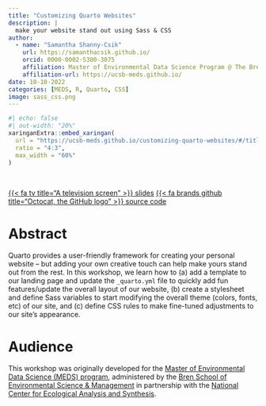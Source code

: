 ```yaml
---
title: "Customizing Quarto Websites"
description: |
  make your website stand out using Sass & CSS
author: 
  - name: "Samantha Shanny-Csik"
    url: https://samanthacsik.github.io/
    orcid: 0000-0002-5300-3075
    affiliation: Master of Environmental Data Science Program @ The Bren School (UCSB) & The National Center for Ecological Analysis and Synthesis
    affiliation-url: https://ucsb-meds.github.io/
date: 10-10-2022
categories: [MEDS, R, Quarto, CSS]
image: sass_css.png
---
```


<!-- <center><iframe class="slide-deck" src="https://ucsb-meds.github.io/customizing-quarto-websites/#/title-slide" title="Customizing Quarto Websites" width=750px, height=550px></iframe></center> -->

```r
#| echo: false
#| out-width: "20%"
xaringanExtra::embed_xaringan(
  url = "https://ucsb-meds.github.io/customizing-quarto-websites/#/title-slide",
  ratio = "4:3",
  max_width = "60%"
)
```

<br>

::: {.center-text}
[{{< fa tv title="A television screen" >}} slides](https://ucsb-meds.github.io/customizing-quarto-websites/#/title-slide){.btn role="button" target="_blank"} [{{< fa brands github title="Octocat, the GitHub logo" >}} source code](https://github.com/UCSB-MEDS/customizing-quarto-websites){.btn role="button" target="_blank"}
:::

# Abstract

Quarto provides a user-friendly framework for creating your personal website -- but adding your own creative touch can help make yours stand out from the rest. In this workshop, we learn how to (a) add a template to our landing page and update the `_quarto.yml` file to quickly add fun features/update the overall layout of our website, (b) create a stylesheet and define Sass variables to start modifying the overall theme (colors, fonts, etc) of our site, and (c) define CSS rules to make fine-tuned adjustments to our site's appearance. 

# Audience

This workshop was originally developed for the [Master of Environmental Data Science (MEDS) program](https://ucsb-meds.github.io/){target="_blank"}, administered by the [Bren School of Environmental Science & Management](https://bren.ucsb.edu/masters-programs/master-environmental-data-science){target="_blank"} in partnership with the [National Center for Ecological Analysis and Synthesis](https://www.nceas.ucsb.edu/){target="_blank"}.
